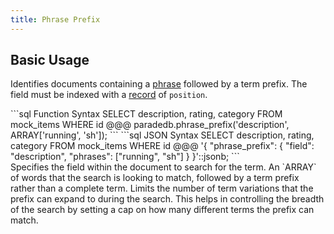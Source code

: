 ```yaml
---
title: Phrase Prefix
---
```


## Basic Usage

Identifies documents containing a [phrase](/documentation/concepts/phrase) followed by a term prefix. The field must be indexed with a
[record](/documentation/indexing/record) of `position`.

<CodeGroup>
```sql Function Syntax
SELECT description, rating, category
FROM mock_items
WHERE id @@@ paradedb.phrase_prefix('description', ARRAY['running', 'sh']);
```
```sql JSON Syntax
SELECT description, rating, category
FROM mock_items
WHERE id @@@
'{
    "phrase_prefix": {
        "field": "description",
        "phrases": ["running", "sh"]
    }
}'::jsonb;
```
</CodeGroup>

<div className="mt-8" />

<ParamField body="field" required>
  Specifies the field within the document to search for the term.
</ParamField>
<ParamField body="phrases" required>
  An `ARRAY` of words that the search is looking to match, followed by a term
  prefix rather than a complete term.
</ParamField>
<ParamField body="max_expansion">
  Limits the number of term variations that the prefix can expand to during the
  search. This helps in controlling the breadth of the search by setting a cap
  on how many different terms the prefix can match.
</ParamField>
